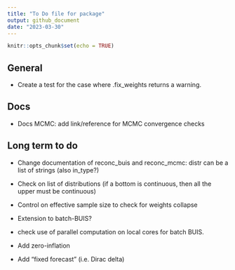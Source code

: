 ```yaml
---
title: "To Do file for package"
output: github_document
date: "2023-03-30"
---
```


```r
knitr::opts_chunk$set(echo = TRUE)
```

## General

* Create a test for the case where .fix_weights returns a warning.


## Docs

* Docs MCMC: add link/reference for MCMC convergence checks




## Long term to do

* Change documentation of reconc_buis and reconc_mcmc: distr can be a list of strings (also in_type?)

* Check on list of distributions (if a bottom is continuous, then all the upper must be continuous)

* Control on effective sample size to check for weights collapse

* Extension to batch-BUIS?

* check use of parallel computation on local cores for batch BUIS.

* Add zero-inflation

* Add "fixed forecast" (i.e. Dirac delta)
